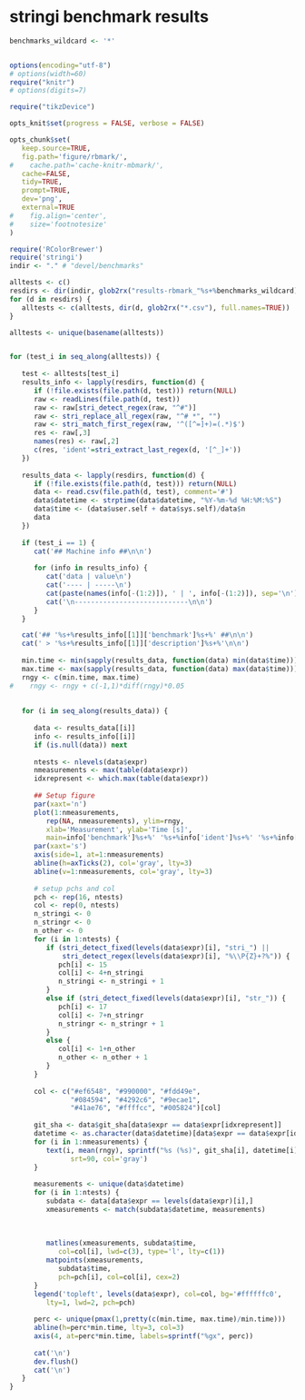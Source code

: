# stringi benchmark results #

```r


benchmarks_wildcard <- '*'


options(encoding="utf-8")
# options(width=60)
require("knitr")
# options(digits=7)

require("tikzDevice")

opts_knit$set(progress = FALSE, verbose = FALSE)

opts_chunk$set(
   keep.source=TRUE,
   fig.path='figure/rbmark/',
#    cache.path='cache-knitr-mbmark/',
   cache=FALSE,
   tidy=TRUE,
   prompt=TRUE,
   dev='png',
   external=TRUE
#    fig.align='center',
#    size='footnotesize'
)
```


```r
require('RColorBrewer')
require('stringi')
indir <- "." # "devel/benchmarks"

alltests <- c()
resdirs <- dir(indir, glob2rx("results-rbmark_"%s+%benchmarks_wildcard), full.names=TRUE)
for (d in resdirs) {
   alltests <- c(alltests, dir(d, glob2rx("*.csv"), full.names=TRUE))
}

alltests <- unique(basename(alltests))


for (test_i in seq_along(alltests)) {
   
   test <- alltests[test_i]
   results_info <- lapply(resdirs, function(d) {
      if (!file.exists(file.path(d, test))) return(NULL)
      raw <- readLines(file.path(d, test))
      raw <- raw[stri_detect_regex(raw, "^#")]
      raw <- stri_replace_all_regex(raw, "^# *", "")
      raw <- stri_match_first_regex(raw, '^([^=]+)=(.*)$')
      res <- raw[,3]
      names(res) <- raw[,2]
      c(res, 'ident'=stri_extract_last_regex(d, '[^_]+'))
   })
   
   results_data <- lapply(resdirs, function(d) {
      if (!file.exists(file.path(d, test))) return(NULL)
      data <- read.csv(file.path(d, test), comment='#')      
      data$datetime <- strptime(data$datetime, "%Y-%m-%d %H:%M:%S")
      data$time <- (data$user.self + data$sys.self)/data$n
      data
   })
   
   if (test_i == 1) {
      cat('## Machine info ##\n\n')
      
      for (info in results_info) {
         cat('data | value\n')
         cat('---- | -----\n')
         cat(paste(names(info[-(1:2)]), ' | ', info[-(1:2)]), sep='\n')
         cat('\n----------------------------\n\n')
      }
   }

   cat('## '%s+%results_info[[1]]['benchmark']%s+%' ##\n\n')
   cat(' > '%s+%results_info[[1]]['description']%s+%'\n\n')
   
   min.time <- min(sapply(results_data, function(data) min(data$time)))
   max.time <- max(sapply(results_data, function(data) max(data$time)))
   rngy <- c(min.time, max.time)
#    rngy <- rngy + c(-1,1)*diff(rngy)*0.05
   
   
   for (i in seq_along(results_data)) {
      
      data <- results_data[[i]]
      info <- results_info[[i]]
      if (is.null(data)) next
      
      ntests <- nlevels(data$expr)
      nmeasurements <- max(table(data$expr))
      idxrepresent <- which.max(table(data$expr))
      
      ## Setup figure
      par(xaxt='n')
      plot(1:nmeasurements,
         rep(NA, nmeasurements), ylim=rngy,
         xlab='Measurement', ylab='Time [s]',
         main=info['benchmark']%s+%' '%s+%info['ident']%s+%' '%s+%info['LC_CTYPE'])
      par(xaxt='s')
      axis(side=1, at=1:nmeasurements)
      abline(h=axTicks(2), col='gray', lty=3)
      abline(v=1:nmeasurements, col='gray', lty=3)
      
      # setup pchs and col
      pch <- rep(16, ntests)
      col <- rep(0, ntests)
      n_stringi <- 0
      n_stringr <- 0
      n_other <- 0
      for (i in 1:ntests) {
         if (stri_detect_fixed(levels(data$expr)[i], "stri_") ||
             stri_detect_regex(levels(data$expr)[i], "%\\P{Z}+?%")) {
            pch[i] <- 15
            col[i] <- 4+n_stringi
            n_stringi <- n_stringi + 1
         }
         else if (stri_detect_fixed(levels(data$expr)[i], "str_")) {
            pch[i] <- 17
            col[i] <- 7+n_stringr
            n_stringr <- n_stringr + 1
         }
         else {
            col[i] <- 1+n_other
            n_other <- n_other + 1
         }
      }
   
      col <- c("#ef6548", "#990000", "#fdd49e",
               "#084594", "#4292c6", "#9ecae1",
               "#41ae76", "#ffffcc", "#005824")[col]
      
      git_sha <- data$git_sha[data$expr == data$expr[idxrepresent]]
      datetime <- as.character(data$datetime)[data$expr == data$expr[idxrepresent]]
      for (i in 1:nmeasurements) {
         text(i, mean(rngy), sprintf("%s (%s)", git_sha[i], datetime[i]),
               srt=90, col='gray')
      }
      
      measurements <- unique(data$datetime)
      for (i in 1:ntests) {
         subdata <- data[data$expr == levels(data$expr)[i],]
         xmeasurements <- match(subdata$datetime, measurements)
         
         
         
         matlines(xmeasurements, subdata$time,
            col=col[i], lwd=c(3), type='l', lty=c(1))
         matpoints(xmeasurements,
            subdata$time,
            pch=pch[i], col=col[i], cex=2)
      }
      legend('topleft', levels(data$expr), col=col, bg='#ffffffc0',
         lty=1, lwd=2, pch=pch)
      
      perc <- unique(pmax(1,pretty(c(min.time, max.time)/min.time)))
      abline(h=perc*min.time, lty=3, col=3)
      axis(4, at=perc*min.time, labels=sprintf("%gx", perc))
      
      cat('\n')
      dev.flush()
      cat('\n')   
   }
}
```
